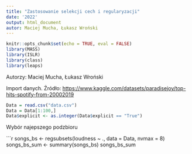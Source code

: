 ```yaml
---
title: "Zastosowanie selekcji cech i regularyzacji"
date: '2022'
output: html_document
autor: Maciej Mucha, Łukasz Wroński
---
```


```r
knitr::opts_chunk$set(echo = TRUE, eval = FALSE)
library(MASS)
library(ISLR)
library(class)
library(leaps)

```

Autorzy: Maciej Mucha, Łukasz Wroński

Import danych. Źródło: <https://www.kaggle.com/datasets/paradisejoy/top-hits-spotify-from-20002019>

```r
Data = read.csv("data.csv")
Data = Data[1:100,]
Data$explicit <- as.integer(Data$explicit == "True")
```

Wybór najepszego podzbioru


```r
songs_bs <- regsubsets(loudness ~ ., data = Data, nvmax = 8)
songs_bs_sum <- summary(songs_bs)
songs_bs_sum
